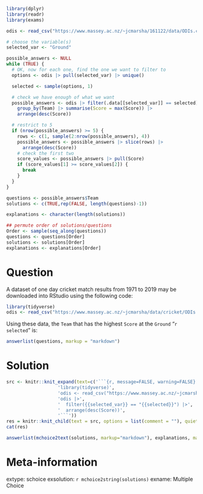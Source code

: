 ```r
library(dplyr)
library(readr)
library(exams)

odis <- read_csv("https://www.massey.ac.nz/~jcmarsha/161122/data/ODIs.csv")

# choose the variable(s)
selected_var <- "Ground"

possible_answers <- NULL
while (TRUE) {
  # OK, now for each one, find the one we want to filter to
  options <- odis |> pull(selected_var) |> unique()

  selected <- sample(options, 1)

  # check we have enough of what we want
  possible_answers <- odis |> filter(.data[[selected_var]] == selected) |>
    group_by(Team) |> summarise(Score = max(Score)) |>
    arrange(desc(Score))

  # restrict to 5
  if (nrow(possible_answers) >= 5) {
    rows <- c(1, sample(2:nrow(possible_answers), 4))
    possible_answers <- possible_answers |> slice(rows) |>
      arrange(desc(Score))
    # check the first two
    score_values <- possible_answers |> pull(Score)
    if (score_values[1] >= score_values[2]) {
      break
    }
  }
}

questions <- possible_answers$Team
solutions <- c(TRUE,rep(FALSE, length(questions)-1))

explanations <- character(length(solutions))

## permute order of solutions/questions
Order <- sample(seq_along(questions))
questions <- questions[Order]
solutions <- solutions[Order]
explanations <- explanations[Order]  
```

Question
========

A dataset of one day cricket match results from 1971 to 2019 may be downloaded into RStudio using the following code:

```r
library(tidyverse)
odis <- read_csv("https://www.massey.ac.nz/~jcmarsha/data/cricket/ODIs.csv")
```

Using these data, the `Team` that has the highest `Score` at the `Ground` "`r selected`" is:

```r
answerlist(questions, markup = "markdown")
```

Solution
========

```r
src <- knitr::knit_expand(text=c('```{r, message=FALSE, warning=FALSE}',
                   'library(tidyverse)',
                   'odis <- read_csv("https://www.massey.ac.nz/~jcmarsha/161122/data/ODIs.csv")',
                   'odis |>',
                   '  filter({{selected_var}} == "{{selected}}") |>',
                   '  arrange(desc(Score))',
                   '```'))
res = knitr::knit_child(text = src, options = list(comment = ""), quiet=TRUE)
cat(res)
```

```r
answerlist(mchoice2text(solutions, markup="markdown"), explanations, markup = "markdown")
```

Meta-information
================

extype: schoice
exsolution: `r mchoice2string(solutions)`
exname: Multiple Choice
